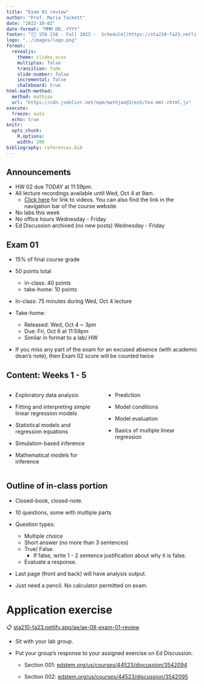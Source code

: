 ```yaml
---
title: "Exam 01 review"
author: "Prof. Maria Tackett"
date: "2023-10-02"
date-format: "MMM DD, YYYY"
footer: "[🔗 STA 210 - Fall 2023 -  Schedule](https://sta210-fa23.netlify.app/schedule)"
logo: "../images/logo.png"
format: 
  revealjs:
    theme: slides.scss
    multiplex: false
    transition: fade
    slide-number: false
    incremental: false 
    chalkboard: true
html-math-method:
  method: mathjax
  url: "https://cdn.jsdelivr.net/npm/mathjax@3/es5/tex-mml-chtml.js"
execute:
  freeze: auto
  echo: true
knitr:
  opts_chunk: 
    R.options:      
    width: 200
bibliography: references.bib
---
```


## Announcements {.midi}

-   HW 02 due TODAY at 11:59pm.
-   All lecture recordings available until Wed, Oct 4 at 9am.
    -   [Click here](https://docs.google.com/spreadsheets/d/1dUD4SOpM79BL2kdvue9I2TP-ibcdxfpOIkHkMreYx64/edit?usp=sharing) for link to videos. You can also find the link in the navigation bar of the course website.
-   No labs this week
-   No office hours Wednesday - Friday
-   Ed Discussion archived (no new posts) Wednesday - Friday

## Exam 01 {.midi}

-   15% of final course grade

-   50 points total

    -   in-class: 40 points
    -   take-home: 10 points

-   In-class: 75 minutes during Wed, Oct 4 lecture

-   Take-home:

    -   Released: Wed, Oct 4 \~ 3pm
    -   Due: Fri, Oct 6 at 11:59pm
    -   Similar in format to a lab/ HW

-   If you miss any part of the exam for an excused absence (with academic dean's note), then Exam 02 score will be counted twice

## Content: Weeks 1 - 5

::: columns
::: {.column width="50%"}
-   Exploratory data analysis

-   Fitting and interpreting simple linear regression models

-   Statistical models and regression equations

-   Simulation-based inference

-   Mathematical models for inference
:::

::: {.column width="50%"}
-   Prediction

-   Model conditions

-   Model evaluation

-   Basics of multiple linear regression
:::
:::

## Outline of in-class portion {.midi}

-   Closed-book, closed-note.

-   10 questions, some with multiple parts

-   Question types:

    -   Multiple choice
    -   Short answer (no more than 3 sentences)
    -   True/ False.
        -   If false, write 1 - 2 sentence justification about why it is false.
    -   Evaluate a response.

-   Last page (front and back) will have analysis output.

-   Just need a pencil. No calculator permitted on exam.

# Application exercise

::: appex
📋 [sta210-fa23.netlify.app/ae/ae-08-exam-01-review](https://sta210-fa23.netlify.app/ae/ae-08-exam-01-review.html)
:::

-   Sit with your lab group.

-   Put your group's response to your assigned exercise on Ed Discussion.

    -   Section 001: [edstem.org/us/courses/44523/discussion/3542094](https://edstem.org/us/courses/44523/discussion/3542094)

    -   Section 002: [edstem.org/us/courses/44523/discussion/3542095](https://edstem.org/us/courses/44523/discussion/3542095)
